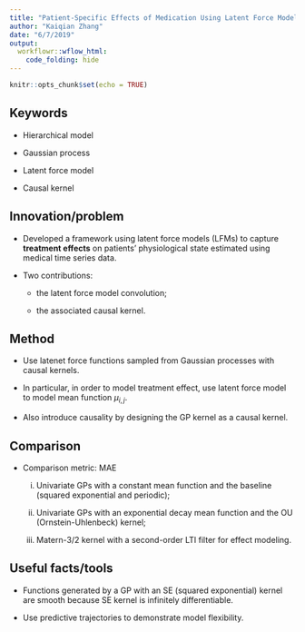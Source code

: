 ```yaml
---
title: "Patient-Specific Effects of Medication Using Latent Force Models with Gaussian Processes"
author: "Kaiqian Zhang"
date: "6/7/2019"
output: 
  workflowr::wflow_html:
    code_folding: hide
---
```


```r
knitr::opts_chunk$set(echo = TRUE)
```

## Keywords

- Hierarchical model

- Gaussian process

- Latent force model

- Causal kernel

## Innovation/problem

- Developed a framework using latent force models (LFMs) to capture **treatment effects** on patients’ physiological state estimated using medical time series data. 

- Two contributions:

    * the latent force model convolution;
    
    * the associated causal kernel.

## Method

- Use latenet force functions sampled from Gaussian processes with causal kernels.

- In particular, in order to model treatment effect, use latent force model to model mean function $\mu_{i,j}$.

- Also introduce causality by designing the GP kernel as a causal kernel.

## Comparison

- Comparison metric: MAE

    (i) Univariate GPs with a constant mean function and the baseline (squared exponential and periodic);

    (ii) Univariate GPs with an exponential decay mean function and the OU (Ornstein-Uhlenbeck) kernel;

    (iii) Matern-3/2 kernel with a second-order LTI filter for effect modeling. 

## Useful facts/tools

- Functions generated by a GP with an SE (squared exponential) kernel are smooth because SE kernel is infinitely differentiable. 

- Use predictive trajectories to demonstrate model flexibility.


